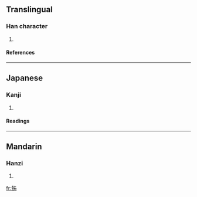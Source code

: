 ==Translingual==
===Han character===
{{Han char|rn=93|rad=牛|as=04|sn=8|four=2552<sub>7</sub>|canj=竹手中X竹 (HQLXH)}}
# {{defn|Han|sort=牛04}}
====References====
{{Han ref|kx=0700.061|hdz=31805.020|uh=726C|ud=29292|bh=CFBA|bd=53178}}

----
==Japanese==
===Kanji===
{{ja-kanji|grade=|rs=牛04}}
# {{defn|Japanese}} 
====Readings====
{{ja-readings|on=[[はい]] (hai)|kun=}}

----
==Mandarin==
===Hanzi===
{{cmn-hanzi|pin=[[bèi]] ([[bei4]])|wg=pei<sup>4</sup>}}
# {{defn|Mandarin}}

[[fr:牬]]
